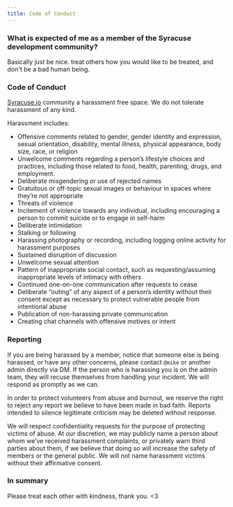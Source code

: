 ```yaml
---
title: Code of Conduct
---
```


### What is expected of me as a member of the Syracuse development community?

Basically just be nice. treat others how you would like to be treated,
and don't be a bad human being.

### Code of Conduct

[Syracuse.io](http://syracuse.io) community a harassment free space. We do not tolerate
harassment of any kind.

Harassment includes:

- Offensive comments related to gender, gender identity and expression, sexual orientation, disability, mental illness, physical appearance, body size, race, or religion
- Unwelcome comments regarding a person’s lifestyle choices and practices, including those related to food, health, parenting, drugs, and employment.
- Deliberate misgendering or use of rejected names
- Gratuitous or off-topic sexual images or behaviour in spaces where they’re not appropriate
- Threats of violence
- Incitement of violence towards any individual, including encouraging a person to commit suicide or to engage in self-harm
- Deliberate intimidation
- Stalking or following
- Harassing photography or recording, including logging online activity for harassment purposes
- Sustained disruption of discussion
- Unwelcome sexual attention
- Pattern of inappropriate social contact, such as requesting/assuming inappropriate levels of intimacy with others
- Continued one-on-one communication after requests to cease
- Deliberate “outing” of any aspect of a person’s identity without their consent except as necessary to protect vulnerable people from intentional abuse
- Publication of non-harassing private communication
- Creating chat channels with offensive motives or intent

### Reporting

If you are being harassed by a member, notice that someone else is
being harassed, or have any other concerns, please contact `@mike` or another admin directly via DM. If the person who is harassing you is on the admin team, they will recuse themselves from handling your
incident. We will respond as promptly as we can.

In order to protect volunteers from abuse and burnout, we reserve
the right to reject any report we believe to have been made in bad
faith. Reports intended to silence legitimate criticism may be
deleted without response.

We will respect confidentiality requests for the purpose of
protecting victims of abuse. At our discretion, we may publicly
name a person about whom we’ve received harassment complaints, or
privately warn third parties about them, if we believe that doing
so will increase the safety of members or the general public. We
will not name harassment victims without their affirmative consent.

### In summary

Please treat each other with kindness, thank you. <3
